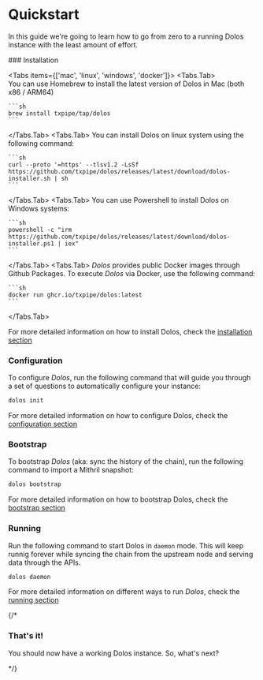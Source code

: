 
# Quickstart

In this guide we're going to learn how to go from zero to a running Dolos instance with the least amount of effort.

<Steps>
### Installation
 
<Tabs items={['mac', 'linux', 'windows', 'docker']}>
  <Tabs.Tab>  
    You can use Homebrew to install the latest version of Dolos in Mac (both x86 / ARM64)

    ```sh
    brew install txpipe/tap/dolos
    ```
  </Tabs.Tab>
  <Tabs.Tab>
    You can install Dolos on linux system using the following command:

    ```sh
    curl --proto '=https' --tlsv1.2 -LsSf https://github.com/txpipe/dolos/releases/latest/download/dolos-installer.sh | sh
    ```
  </Tabs.Tab>
  <Tabs.Tab>
    You can use Powershell to install Dolos on Windows systems:

    ```sh
    powershell -c "irm https://github.com/txpipe/dolos/releases/latest/download/dolos-installer.ps1 | iex"
    ```
  </Tabs.Tab>
  <Tabs.Tab>
    _Dolos_ provides public Docker images through Github Packages. To execute _Dolos_ via Docker, use the following command:

    ```sh
    docker run ghcr.io/txpipe/dolos:latest
    ```
  </Tabs.Tab>
</Tabs>

For more detailed information on how to install Dolos, check the [installation section](./installation)

### Configuration
 
To configure _Dolos_, run the following command that will guide you through a set of questions to automatically configure your instance:

```sh
dolos init
```

For more detailed information on how to configure Dolos, check the [configuration section](./configuration)

### Bootstrap
 
To bootstrap _Dolos_ (aka: sync the history of the chain), run the following command to import a Mithril snapshot:

```sh
dolos bootstrap
```

For more detailed information on how to bootstrap Dolos, check the [bootstrap section](./bootstrap)

### Running

Run the following command to start Dolos in `daemon` mode. This will keep runnig forever while syncing the chain from the upstream node and serving data through the APIs. 

```sh
dolos daemon
```

For more detailed information on different ways to run _Dolos_, check the [running section](./bootstrap)

{/* 
### That's it!

You should now have a working Dolos instance. So, what's next?

<Cards>
<Card title="Discover APIs" href="aa"/>
<Card title="Discover Middleware" href="aa"/>
</Cards>
 */}
</Steps>
